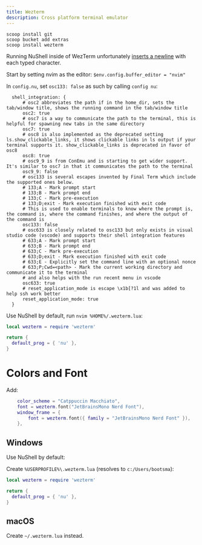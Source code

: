 ```yaml
---
title: Wezterm
description: Cross platform terminal emulator
---
```


```.console
scoop install git
scoop bucket add extras
scoop install wezterm
```

Running NuShell inside of WezTerm unfortunately [inserts a
newline](https://github.com/nushell/nushell/issues/5585) with each typed
character.

Start by setting nvim as the editor: `$env.config.buffer_editor = "nvim"`

In `config.nu`, set `osc133: false` as such by calling `config nu`:

```.nu
  shell_integration: {
      # osc2 abbreviates the path if in the home_dir, sets the tab/window title, shows the running command in the tab/window title
      osc2: true
      # osc7 is a way to communicate the path to the terminal, this is helpful for spawning new tabs in the same directory
      osc7: true
      # osc8 is also implemented as the deprecated setting ls.show_clickable_links, it shows clickable links in ls output if your terminal supports it. show_clickable_links is deprecated in favor of osc8
      osc8: true
      # osc9_9 is from ConEmu and is starting to get wider support. It's similar to osc7 in that it communicates the path to the terminal
      osc9_9: false
      # osc133 is several escapes invented by Final Term which include the supported ones below.
      # 133;A - Mark prompt start
      # 133;B - Mark prompt end
      # 133;C - Mark pre-execution
      # 133;D;exit - Mark execution finished with exit code
      # This is used to enable terminals to know where the prompt is, the command is, where the command finishes, and where the output of the command is
      osc133: false
      # osc633 is closely related to osc133 but only exists in visual studio code (vscode) and supports their shell integration features
      # 633;A - Mark prompt start
      # 633;B - Mark prompt end
      # 633;C - Mark pre-execution
      # 633;D;exit - Mark execution finished with exit code
      # 633;E - Explicitly set the command line with an optional nonce
      # 633;P;Cwd=<path> - Mark the current working directory and communicate it to the terminal
      # and also helps with the run recent menu in vscode
      osc633: true
      # reset_application_mode is escape \x1b[?1l and was added to help ssh work better
      reset_application_mode: true
  }
```

Use NuShell by default, run `nvim %HOME%/.wezterm.lua`:

```.lua
local wezterm = require 'wezterm'

return {
  default_prog = { 'nu' },
}
```

# Colors and Font

Add:

```.lua
	color_scheme = "Catppuccin Macchiato",
	font = wezterm.font("JetBrainsMono Nerd Font"),
	window_frame = {
		font = wezterm.font({ family = "JetBrainsMono Nerd Font" }),
	},
```

## Windows

Use NuShell by default:

Create `%USERPROFILE%\.wezterm.lua` (resolves to `c:/Users/bootsma`):

```.lua
local wezterm = require 'wezterm'

return {
  default_prog = { 'nu' },
}
```

## macOS

Create `~/.wezterm.lua` instead.
